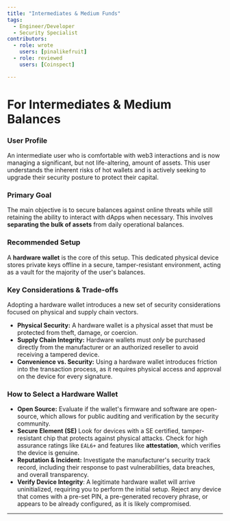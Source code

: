 ```yaml
---
title: "Intermediates & Medium Funds"
tags:
  - Engineer/Developer
  - Security Specialist
contributors:
  - role: wrote
    users: [pinalikefruit]
  - role: reviewed
    users: [Coinspect]

---
```



<TagProvider>
<TagFilter />

# For Intermediates & Medium Balances

<TagList tags={frontmatter.tags} />
<AttributionList contributors={frontmatter.contributors} />

### User Profile

An intermediate user who is comfortable with web3 interactions and is now managing a significant, but not life-altering, amount of assets. This user understands the inherent risks of hot wallets and is actively seeking to upgrade their security posture to protect their capital.

### Primary Goal

The main objective is to secure balances against online threats while still retaining the ability to interact with dApps when necessary. This involves **separating the bulk of assets** from daily operational balances.

### Recommended Setup

A **hardware wallet** is the core of this setup. This dedicated physical device stores private keys offline in a secure, tamper-resistant environment, acting as a vault for the majority of the user's balances.

### Key Considerations & Trade-offs

Adopting a hardware wallet introduces a new set of security considerations focused on physical and supply chain vectors.

* **Physical Security:** A hardware wallet is a physical asset that must be protected from theft, damage, or coercion.
* **Supply Chain Integrity:** Hardware wallets must *only* be purchased directly from the manufacturer or an authorized reseller to avoid receiving a tampered device.
* **Convenience vs. Security:** Using a hardware wallet introduces friction into the transaction process, as it requires physical access and approval on the device for every signature.

### How to Select a Hardware Wallet

* **Open Source:** Evaluate if the wallet's firmware and software are open-source, which allows for public auditing and verification by the security community.
* **Secure Element (SE)** Look for devices with a SE certified, tamper-resistant chip that protects against physical attacks. Check for high assurance ratings like `EAL6+` and features like **attestation**, which verifies the device is genuine.
* **Reputation & Incident:** Investigate the manufacturer's security track record, including their response to past vulnerabilities, data breaches, and overall transparency.
* **Verify Device Integrity**: A legitimate hardware wallet will arrive uninitialized, requiring you to perform the initial setup. Reject any device that comes with a pre-set PIN, a pre-generated recovery phrase, or appears to be already configured, as it is likely compromised.

---

</TagProvider>
<ContributeFooter />